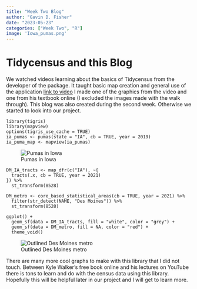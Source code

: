 ```yaml
---
title: "Week Two Blog"
author: "Gavin D. Fisher"
date: "2023-05-23"
categories: ["Week Two", "R"]
image: 'Iowa_pumas.png'
---
```


# Tidycensus and this Blog

We watched videos learning about the basics of Tidycensus from the developer of the package. It taught basic map creation and general use of the application [link to video](https://www.youtube.com/watch?v=1WKAeM8yR-0&ab_channel=SSDAN) I made one of the graphics from the video and one from his textbook online (I excluded the images made with the walk through). This blog was also created during the second week. Otherwise we started to look into our project.

```         
library(tigris)
library(mapview)
options(tigris_use_cache = TRUE)
ia_pumas <- pumas(state = "IA", cb = TRUE, year = 2019)
ia_puma_map <- mapview(ia_pumas)
```

![Pumas in Iowa](Iowa_pumas.png "Title: Pumas in Iowa"){fig-alt="Graph of pumas in Iowa"}

```         
DM_IA_tracts <- map_dfr(c("IA"), ~{
  tracts(.x, cb = TRUE, year = 2021)
}) %>%
  st_transform(8528)  

DM_metro <- core_based_statistical_areas(cb = TRUE, year = 2021) %>%
  filter(str_detect(NAME, "Des Moines")) %>%
  st_transform(8528)

ggplot() + 
  geom_sf(data = DM_IA_tracts, fill = "white", color = "grey") + 
  geom_sf(data = DM_metro, fill = NA, color = "red") + 
  theme_void()
```

![Outlined Des Moines metro](Des_Moines_metro.png "Title: Outlined Des Moines Metro"){fig-alt="Graph of Des Moines metro"}



There are many more cool graphs to make with this library that I did not touch. Between Kyle Walker's free book online and his lectures on YouTube there is tons to learn and do with the census data using this library. Hopefully this will be helpful later in our project and I will get to learn more.



